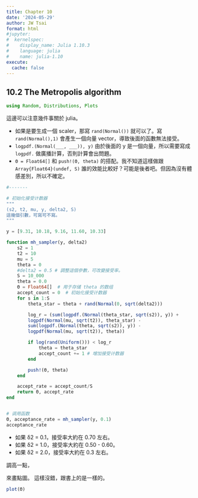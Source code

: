 ```yaml
---
title: Chapter 10
date: '2024-05-29'
author: JW Tsai
format: html
#jupyter:
#  kernelspec:
#    display_name: Julia 1.10.3
#    language: julia
#    name: julia-1.10
execute:
  cache: false
---
```


## 10.2 The Metropolis algorithm

```julia
using Random, Distributions, Plots
```

這邊可以注意幾件事關於 julia。

-   如果是要生成一個 scaler，那寫 `rand(Normal())` 就可以了。寫 `rand(Normal(),1)` 會產生一個向量 vector，導致後面的函數無法接受。
-   `logpdf.(Normal(___, ___)), y)` 由於後面的 y 是一個向量，所以需要寫成 `logpdf.` 做廣播計算，否則計算會出問題。
-   `Θ = Float64[]` 和 `push!(Θ, theta)` 的搭配。我不知道這樣做跟 `Array{Float64}(undef, S)` 誰的效能比較好？可能是後者吧。但因為沒有體感差別，所以不確定。

```julia
#-------

# 初始化接受计数器
"""
(s2, t2, mu, y, delta2, S)
這幾個引數，可寫可不寫。
"""

y = [9.31, 10.18, 9.16, 11.60, 10.33]

function mh_sampler(y, delta2)
    s2 = 1
    t2 = 10
    mu = 5
    theta = 0
    #delta2 = 0.5 # 調整這個參數，可改變接受率。
    S = 10_000
    theta = 0.0
    Θ = Float64[]  # 用于存储 theta 的数组
    accept_count = 0  # 初始化接受计数器
    for s in 1:S
        theta_star = theta + rand(Normal(0, sqrt(delta2)))

        log_r = (sum(logpdf.(Normal(theta_star, sqrt(s2)), y)) + 
        logpdf(Normal(mu, sqrt(t2)), theta_star) - 
        sum(logpdf.(Normal(theta, sqrt(s2)), y)) - 
        logpdf(Normal(mu, sqrt(t2)), theta))

        if log(rand(Uniform())) < log_r
            theta = theta_star
            accept_count += 1 # 增加接受计数器
        end

        push!(Θ, theta)
    end

    accept_rate = accept_count/S
    return Θ, accept_rate
end


# 调用函数
Θ, acceptance_rate = mh_sampler(y, 0.1)
acceptance_rate
```

-   如果 δ2 = 0.1，接受率大約在 0.70 左右。
-   如果 δ2 = 1.0，接受率大約在 0.50 - 0.60。
-   如果 δ2 = 2.0，接受率大約在 0.3 左右。

調高一點，

來畫點圖。 這樣沒錯，跟書上的是一樣的。

```julia
plot(Θ)

```
